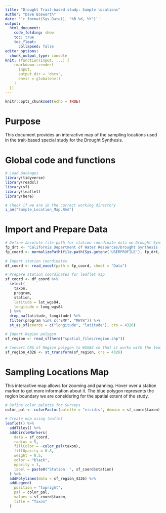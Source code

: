 ```yaml
---
title: "Drought Trait-based study: Sample locations"
author: "Dave Bosworth"
date: '`r format(Sys.Date(), "%B %d, %Y")`'
output: 
  html_document: 
    code_folding: show
    toc: true
    toc_float:
      collapsed: false
editor_options: 
  chunk_output_type: console
knit: (function(input, ...) {
    rmarkdown::render(
      input,
      output_dir = 'docs',
      envir = globalenv()
    )
  })
---
```


```r
knitr::opts_chunk$set(echo = TRUE)
```

# Purpose

This document provides an interactive map of the sampling locations used in the trait-based special study for the Drought Synthesis. 

# Global code and functions

```r
# Load packages
library(tidyverse)
library(readxl)
library(sf)
library(leaflet)
library(here)

# Check if we are in the correct working directory
i_am("Sample_Location_Map.Rmd")
```


# Import and Prepare Data

```r
# Define absolute file path for station coordinate data on Drought Synthesis SharePoint
fp_drt <- "California Department of Water Resources/Drought Synthesis - Documents"
fp_coord <- normalizePath(file.path(Sys.getenv('USERPROFILE'), fp_drt, "Special Studies Synthesis/Data/Metadata/Station_Metadata.xlsx"))
  
# Import station coordinates 
df_coord <- read_excel(path = fp_coord, sheet = "Data")

# Prepare station coordinates for leaflet map
sf_coord <- df_coord %>% 
  select(
    taxon,
    program,
    station,
    latitude = lat_wgs84,
    longitude = long_wgs84
  ) %>% 
  drop_na(latitude, longitude) %>% 
  filter(program %in% c("EMP", "MWTR")) %>% 
  st_as_sf(coords = c("longitude", "latitude"), crs = 4326)

# Import Region polygon
sf_region <- read_sf(here("spatial_files/region.shp"))

# Convert CRS of Region polygon to WGS84 so that it works with the leaflet map
sf_region_4326 <- st_transform(sf_region, crs = 4326)
```


# Sampling Locations Map

This interactive map allows for zooming and panning. Hover over a station marker to get more information about it. The blue polygon represents the region boundary we are considering for the spatial extent of the study.

```r
# Define color palette for Surveys 
color_pal <- colorFactor(palette = "viridis", domain = sf_coord$taxon)

# Create map using leaflet
leaflet() %>% 
  addTiles() %>%
  addCircleMarkers(
    data = sf_coord,
    radius = 5,
    fillColor = ~color_pal(taxon),
    fillOpacity = 0.8,
    weight = 0.5,
    color = "black",
    opacity = 1,
    label = paste0("Station: ", sf_coord$station)
  ) %>% 
  addPolylines(data = sf_region_4326) %>%
  addLegend(
    position = "topright",
    pal = color_pal,
    values = sf_coord$taxon,
    title = "Taxon"
  )
```

